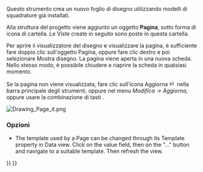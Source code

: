 <languages/>
{{docnav/it
|[[Drawing_Open_SVG/it|Aprire un file SVG]]
|[[Drawing_View/it|Inserire una vista nel foglio di disegno]]
|[[Drawing_Workbench/it|Drawing]]
|IconL=Drawing_Open_SVG.png
|IconC=Workbench_Drawing.svg
|IconR=Drawing_View.png
}}

{{GuiCommand/it
|Name=Drawing Landscape A3
|Name/it=Nuovo disegno A3
|Workbenches=[[Drawing Workbench/it|Disegno]], Completo
|MenuLocation=Disegno → Nuovo disegno → A3 Orizzontale
|Shortcut=Nessuno
}}

Questo strumento crea un nuovo foglio di disegno utilizzando modelli di squadrature già installati.

Alla struttura del progetto viene aggiunto un oggetto '''Pagina''', sotto forma di icona di cartella. Le Viste create in seguito sono poste in questa cartella.

Per aprire il visualizzatore del disegno e visualizzare la pagina, è sufficiente fare doppio clic sull'oggetto Pagina, oppure fare clic destro e poi selezionare Mostra disegno. La pagina viene aperta in una nuova scheda. Nello stesso modo, è possibile chiudere e riaprire la scheda in qualsiasi momento.

Se la pagina non viene visualizzata, fare clic sull'icona Aggiorna [[File:view-refresh.png|16px]] nella barra principale degli strumenti, oppure nel menu ''Modifica → Aggiorna'', oppure usare la combinazione di tasti {{KEY|CTRL+R}}.


[[File:Drawing_Page_it.png|left]]
{{clear}}

<span id="Options"></span>
===Opzioni===

* The template used by a Page can be changed through its Template property in Data view. Click on the value field, then on the "..." button and navigate to a suitable template. Then refresh the view.

{{docnav/it
|[[Drawing_Open_SVG/it|Aprire un file SVG]]
|[[Drawing_View/it|Inserire una vista nel foglio di disegno]]
|[[Drawing_Workbench/it|Drawing]]
|IconL=Drawing_Open_SVG.png
|IconC=Workbench_Drawing.svg
|IconR=Drawing_View.png
}}

{{Drawing Tools navi{{#translation:}}}}
{{Userdocnavi{{#translation:}}}}